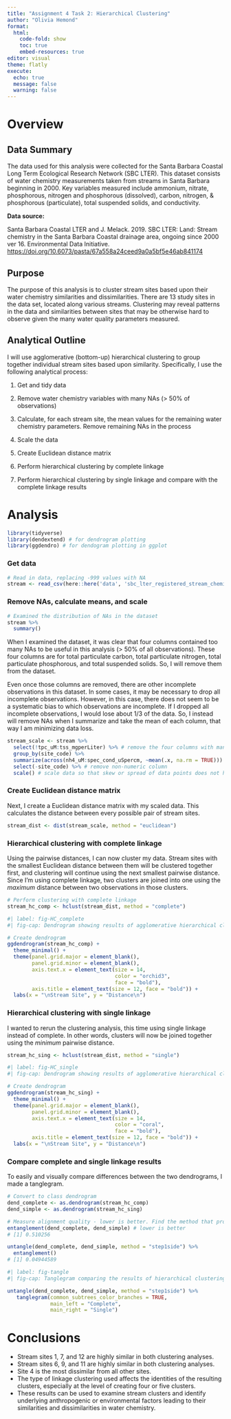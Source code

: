 ```yaml
---
title: "Assignment 4 Task 2: Hierarchical Clustering"
author: "Olivia Hemond"
format: 
  html:
    code-fold: show
    toc: true
    embed-resources: true
editor: visual
theme: flatly
execute: 
  echo: true
  message: false
  warning: false
---
```


# Overview

## Data Summary

The data used for this analysis were collected for the Santa Barbara Coastal Long Term Ecological Research Network (SBC LTER). This dataset consists of water chemistry measurements taken from streams in Santa Barbara beginning in 2000. Key variables measured include ammonium, nitrate, phosphorous, nitrogen and phosphorous (dissolved), carbon, nitrogen, & phosphorous (particulate), total suspended solids, and conductivity.

**Data source:**

Santa Barbara Coastal LTER and J. Melack. 2019. SBC LTER: Land: Stream chemistry in the Santa Barbara Coastal drainage area, ongoing since 2000 ver 16. Environmental Data Initiative. <https://doi.org/10.6073/pasta/67a558a24ceed9a0a5bf5e46ab841174>

## Purpose

The purpose of this analysis is to cluster stream sites based upon their water chemistry similarities and dissimilarities. There are 13 study sites in the data set, located along various streams. Clustering may reveal patterns in the data and similarities between sites that may be otherwise hard to observe given the many water quality parameters measured.

## Analytical Outline

I will use agglomerative (bottom-up) hierarchical clustering to group together individual stream sites based upon similarity. Specifically, I use the following analytical process:

1.  Get and tidy data

2.  Remove water chemistry variables with many NAs (\> 50% of observations)

3.  Calculate, for each stream site, the mean values for the remaining water chemistry parameters. Remove remaining NAs in the process

4.  Scale the data

5.  Create Euclidean distance matrix

6.  Perform hierarchical clustering by complete linkage

7.  Perform hierarchical clustering by single linkage and compare with the complete linkage results

# Analysis

```r
library(tidyverse)
library(dendextend) # for dendrogram plotting
library(ggdendro) # for dendogram plotting in ggplot
```

### Get data

```r
# Read in data, replacing -999 values with NA
stream <- read_csv(here::here('data', 'sbc_lter_registered_stream_chemistry.csv'), na = "-999") 
```

### Remove NAs, calculate means, and scale

```r
# Examined the distribution of NAs in the dataset
stream %>% 
  summary()
```

When I examined the dataset, it was clear that four columns contained too many NAs to be useful in this analysis (\> 50% of all observations). These four columns are for total particulate carbon, total particulate nitrogen, total particulate phosphorous, and total suspended solids. So, I will remove them from the dataset.

Even once those columns are removed, there are other incomplete observations in this dataset. In some cases, it may be necessary to drop all incomplete observations. However, in this case, there does not seem to be a systematic bias to which observations are incomplete. If I dropped all incomplete observations, I would lose about 1/3 of the data. So, I instead will remove NAs when I summarize and take the mean of each column, that way I am minimizing data loss.

```r
stream_scale <- stream %>% 
  select(!tpc_uM:tss_mgperLiter) %>% # remove the four columns with many NAs
  group_by(site_code) %>% 
  summarize(across(nh4_uM:spec_cond_uSpercm, ~mean(.x, na.rm = TRUE))) %>% # remove NAs while summarizing
  select(-site_code) %>% # remove non-numeric column
  scale() # scale data so that skew or spread of data points does not have a large impact on clustering
```

### Create Euclidean distance matrix

Next, I create a Euclidean distance matrix with my scaled data. This calculates the distance between every possible pair of stream sites.

```r
stream_dist <- dist(stream_scale, method = "euclidean")
```

### Hierarchical clustering with complete linkage

Using the pairwise distances, I can now cluster my data. Stream sites with the smallest Euclidean distance between them will be clustered together first, and clustering will continue using the next smallest pairwise distance. Since I'm using complete linkage, two clusters are joined into one using the *maximum* distance between two observations in those clusters.

```r
# Perform clustering with complete linkage
stream_hc_comp <- hclust(stream_dist, method = "complete")
```

```r
#| label: fig-HC_complete
#| fig-cap: Dendrogram showing results of agglomerative hierarchical clustering by complete linkage for the thirteen different stream study sites.

# Create dendrogram
ggdendrogram(stream_hc_comp) +
  theme_minimal() +
  theme(panel.grid.major = element_blank(), 
        panel.grid.minor = element_blank(),
        axis.text.x = element_text(size = 14, 
                                   color = "orchid3", 
                                   face = "bold"),
        axis.title = element_text(size = 12, face = "bold")) +
  labs(x = "\nStream Site", y = "Distance\n")
```

### Hierarchical clustering with single linkage

I wanted to rerun the clustering analysis, this time using single linkage instead of complete. In other words, clusters will now be joined together using the *minimum* pairwise distance.

```r
stream_hc_sing <- hclust(stream_dist, method = "single")
```

```r
#| label: fig-HC_single
#| fig-cap: Dendrogram showing results of agglomerative hierarchical clustering by single linkage for the thirteen different stream study sites.

# Create dendrogram
ggdendrogram(stream_hc_sing) +
  theme_minimal() +
  theme(panel.grid.major = element_blank(), 
        panel.grid.minor = element_blank(),
        axis.text.x = element_text(size = 14, 
                                   color = "coral", 
                                   face = "bold"),
        axis.title = element_text(size = 12, face = "bold")) +
  labs(x = "\nStream Site", y = "Distance\n")
```

### Compare complete and single linkage results

To easily and visually compare differences between the two dendrograms, I made a tanglegram.

```r
# Convert to class dendrogram
dend_complete <- as.dendrogram(stream_hc_comp)
dend_simple <- as.dendrogram(stream_hc_sing)
```

```r
# Measure alignment quality - lower is better. Find the method that produces the lowest result
entanglement(dend_complete, dend_simple) # lower is better
# [1] 0.510256

untangle(dend_complete, dend_simple, method = "step1side") %>% 
  entanglement()
# [1] 0.04944589
```

```r
#| label: fig-tangle
#| fig-cap: Tanglegram comparing the results of hierarchical clustering by complete linkage (left) and single linkage (right) for the thirteen different stream study sites. Identical stream labels are connected by lines. Colored lines connect sub-trees present in both dendrograms. Sub-trees unique to each dendrogram are shown with dashed lines. 

untangle(dend_complete, dend_simple, method = "step1side") %>% 
   tanglegram(common_subtrees_color_branches = TRUE,
              main_left = "Complete",
              main_right = "Single")
```

# Conclusions

- Stream sites 1, 7, and 12 are highly similar in both clustering analyses.
- Stream sites 6, 9, and 11 are highly similar in both clustering analyses.
- Site 4 is the most dissimilar from all other sites.
- The type of linkage clustering used affects the identities of the resulting clusters, especially at the level of creating four or five clusters.
- These results can be used to examine stream clusters and identify underlying anthropogenic or environmental factors leading to their similarities and dissimilarities in water chemistry.


